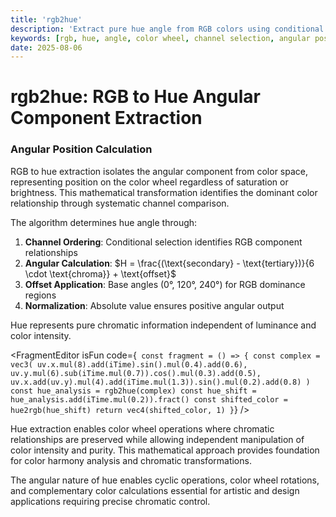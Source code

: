 ```yaml
---
title: 'rgb2hue'
description: 'Extract pure hue angle from RGB colors using conditional channel selection for color wheel position'
keywords: [rgb, hue, angle, color wheel, channel selection, angular position]
date: 2025-08-06
---
```



# rgb2hue: RGB to Hue Angular Component Extraction

### Angular Position Calculation

RGB to hue extraction isolates the angular component from color space, representing position on the color wheel regardless of saturation or brightness. This mathematical transformation identifies the dominant color relationship through systematic channel comparison.

The algorithm determines hue angle through:

1. **Channel Ordering**: Conditional selection identifies RGB component relationships
2. **Angular Calculation**: $H = \frac{(\text{secondary} - \text{tertiary})}{6 \cdot \text{chroma}} + \text{offset}$
3. **Offset Application**: Base angles (0°, 120°, 240°) for RGB dominance regions
4. **Normalization**: Absolute value ensures positive angular output

Hue represents pure chromatic information independent of luminance and color intensity.

<FragmentEditor
        isFun
        code={`
const fragment = () => {
        const complex = vec3(
                uv.x.mul(8).add(iTime).sin().mul(0.4).add(0.6),
                uv.y.mul(6).sub(iTime.mul(0.7)).cos().mul(0.3).add(0.5),
                uv.x.add(uv.y).mul(4).add(iTime.mul(1.3)).sin().mul(0.2).add(0.8)
        )
        const hue_analysis = rgb2hue(complex)
        const hue_shift = hue_analysis.add(iTime.mul(0.2)).fract()
        const shifted_color = hue2rgb(hue_shift)
        return vec4(shifted_color, 1)
}`}
/>

Hue extraction enables color wheel operations where chromatic relationships are preserved while allowing independent manipulation of color intensity and purity. This mathematical approach provides foundation for color harmony analysis and chromatic transformations.

The angular nature of hue enables cyclic operations, color wheel rotations, and complementary color calculations essential for artistic and design applications requiring precise chromatic control.
